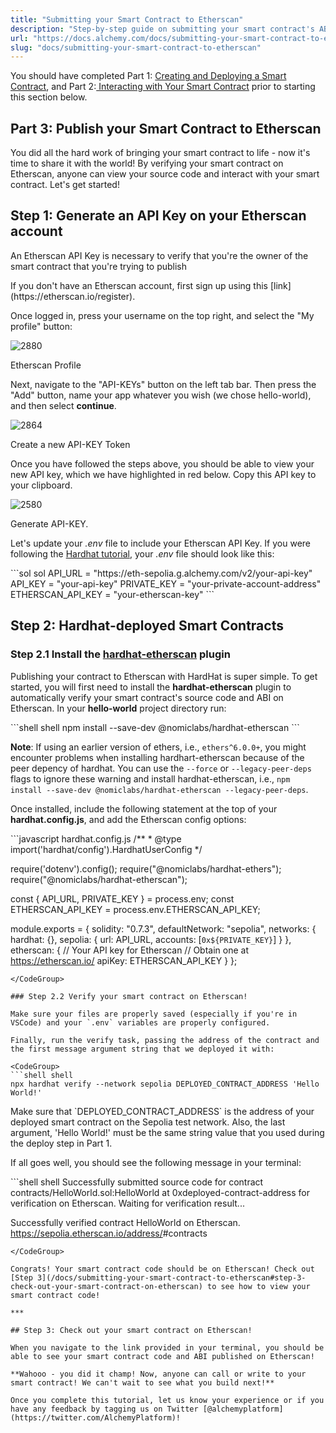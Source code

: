 ```yaml
---
title: "Submitting your Smart Contract to Etherscan"
description: "Step-by-step guide on submitting your smart contract's ABI to Etherscan so anyone can look at the contract's methods and variables and understand how to interact with it."
url: "https://docs.alchemy.com/docs/submitting-your-smart-contract-to-etherscan"
slug: "docs/submitting-your-smart-contract-to-etherscan"
---
```



You should have completed Part 1: [Creating and Deploying a Smart Contract](https://trial-alchemy.readme.io/docs/create-and-deploy-your-smart-contract-using-hardhat), and Part 2:[ Interacting with Your Smart Contract](https://trial-alchemy.readme.io/docs/interacting-with-a-smart-contract) prior to starting this section below.

## Part 3: Publish your Smart Contract to Etherscan

You did all the hard work of bringing your smart contract to life - now it's time to share it with the world! By verifying your smart contract on Etherscan, anyone can view your source code and interact with your smart contract. Let's get started!

## Step 1: Generate an API Key on your Etherscan account

An Etherscan API Key is necessary to verify that you're the owner of the smart contract that you're trying to publish

<Info>
  If you don't have an Etherscan account, first sign up using this [link](https://etherscan.io/register).
</Info>

Once logged in, press your username on the top right, and select the "My profile" button:

![2880](61c512e-image.png "image.png")

Etherscan Profile

Next, navigate to the "API-KEYs" button on the left tab bar. Then press the "Add" button, name your app whatever you wish (we chose hello-world), and then select **continue**.

![2864](3bce968-image_1.png "image (1).png")

Create a new API-KEY Token

Once you have followed the steps above, you should be able to view your new API key, which we have highlighted in red below. Copy this API key to your clipboard.

![2580](cbaf052-edit.png "image (2).png")

Generate API-KEY.

Let's update your *.env* file to include your Etherscan API Key. If you were following the [Hardhat tutorial](), your *.env* file should look like this:

<CodeGroup>
  ```sol sol
  API_URL = "https://eth-sepolia.g.alchemy.com/v2/your-api-key"
  API_KEY = "your-api-key"
  PRIVATE_KEY = "your-private-account-address"
  ETHERSCAN_API_KEY = "your-etherscan-key"
  ```
</CodeGroup>

## Step 2: Hardhat-deployed Smart Contracts

### Step 2.1 Install the [hardhat-etherscan](https://hardhat.org/plugins/nomiclabs-hardhat-etherscan.html) plugin

Publishing your contract to Etherscan with HardHat is super simple. To get started, you will first need to install the **hardhat-etherscan** plugin to automatically verify your smart contract's source code and ABI on Etherscan. In your **hello-world** project directory run:

<CodeGroup>
  ```shell shell
  npm install --save-dev @nomiclabs/hardhat-etherscan
  ```
</CodeGroup>

**Note**: If using an earlier version of ethers, i.e., `ethers^6.0.0+`, you might encounter problems when installing hardhart-etherscan because of the peer depency of hardhat. You can use the `--force` or `--legacy-peer-deps` flags to ignore these warning and install hardhat-etherscan, i.e., `npm install --save-dev @nomiclabs/hardhat-etherscan --legacy-peer-deps`.

Once installed, include the following statement at the top of your **hardhat.config.js**, and add the Etherscan config options:

<CodeGroup>
  ```javascript hardhat.config.js
  /**
  * @type import('hardhat/config').HardhatUserConfig
  */

  require('dotenv').config();
  require("@nomiclabs/hardhat-ethers");
  require("@nomiclabs/hardhat-etherscan");

  const { API_URL, PRIVATE_KEY } = process.env;
  const ETHERSCAN_API_KEY = process.env.ETHERSCAN_API_KEY;

  module.exports = {
    solidity: "0.7.3",
    defaultNetwork: "sepolia",
    networks: {
        hardhat: {},
        sepolia: {
           url: API_URL,
           accounts: [`0x${PRIVATE_KEY}`]
        }
    },
    etherscan: {
      // Your API key for Etherscan
      // Obtain one at https://etherscan.io/
      apiKey: ETHERSCAN_API_KEY
    }
  };
  ```
</CodeGroup>

### Step 2.2 Verify your smart contract on Etherscan!

Make sure your files are properly saved (especially if you're in VSCode) and your `.env` variables are properly configured.

Finally, run the verify task, passing the address of the contract and the first message argument string that we deployed it with:

<CodeGroup>
  ```shell shell
  npx hardhat verify --network sepolia DEPLOYED_CONTRACT_ADDRESS 'Hello World!'
  ```
</CodeGroup>

<Info>
  Make sure that `DEPLOYED_CONTRACT_ADDRESS` is the address of your deployed smart contract on the Sepolia test network. Also, the last argument, 'Hello World!' must be the same string value that you used during the deploy step in Part 1.
</Info>

If all goes well, you should see the following message in your terminal:

<CodeGroup>
  ```shell shell
  Successfully submitted source code for contract
  contracts/HelloWorld.sol:HelloWorld at 0xdeployed-contract-address
  for verification on Etherscan. Waiting for verification result...

  Successfully verified contract HelloWorld on Etherscan.
  https://sepolia.etherscan.io/address/<contract-address>#contracts
  ```
</CodeGroup>

Congrats! Your smart contract code should be on Etherscan! Check out [Step 3](/docs/submitting-your-smart-contract-to-etherscan#step-3-check-out-your-smart-contract-on-etherscan) to see how to view your smart contract code!

***

## Step 3: Check out your smart contract on Etherscan!

When you navigate to the link provided in your terminal, you should be able to see your smart contract code and ABI published on Etherscan!

**Wahooo - you did it champ! Now, anyone can call or write to your smart contract! We can't wait to see what you build next!**

Once you complete this tutorial, let us know your experience or if you have any feedback by tagging us on Twitter [@alchemyplatform](https://twitter.com/AlchemyPlatform)!
